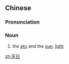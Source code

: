 ==Chinese==
{{zh-forms}}

===Pronunciation===
{{zh-pron
|m=tiānrì
|c=tin1 jat6
|cat=n
}}

===Noun===
{{zh-noun}}

# the [[sky]] and the [[sun]]; [[light]]

[[zh:天日]]